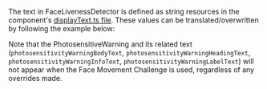 
The text in FaceLivenessDetector is defined as string resources in the component's [displayText.ts file](https://github.com/aws-amplify/amplify-ui/blob/main/packages/react-liveness/src/components/FaceLivenessDetector/displayText.ts). These values can be translated/overwritten by following the example below:

<Alert role="none" title="Face Movement Challenge" variation="warning">Note that the PhotosensitiveWarning and its related text (`photosensitivityWarningBodyText`, `photosensitivityWarningHeadingText`, `photosensitivityWarningInfoText`, `photosensitivityWarningLabelText`) will not appear when the Face Movement Challenge is used, regardless of any overrides made.</Alert>

```tsx file=./Customizationi18n.tsx
```
